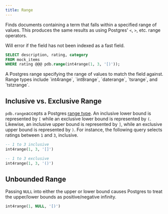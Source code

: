 ```yaml
---
title: Range
---
```


Finds documents containing a term that falls within a specified range of values. This produces the same results as using
Postgres' `<`, `>`, etc. range operators.

<Note>Will error if the field has not been indexed as a fast field.</Note>

```sql
SELECT description, rating, category
FROM mock_items
WHERE rating @@@ pdb.range(int4range(1, 3, '[)'));
```

<div className="mt-8" />

<ParamField body="range" required>
  A Postgres range specifying the range of values to match the field against.
  Range types include `int4range`, `int8range`, `daterange`, `tsrange`, and
  `tstzrange`.
</ParamField>

## Inclusive vs. Exclusive Range

`pdb.range`accepts a Postgres [range type](https://www.postgresql.org/docs/current/rangetypes.html).
An inclusive lower bound is represented by `[` while an exclusive lower bound is represented by `(`. Likewise, an inclusive upper bound is represented by `]`, while an exclusive upper bound is represented by `)`.
For instance, the following query selects ratings between `1` and `3`, inclusive.

```sql
-- 1 to 3 inclusive
int4range(1, 3, '[]')

-- 1 to 3 exclusive
int4range(1, 3, '()')
```

## Unbounded Range

Passing `NULL` into either the upper or lower bound causes Postgres to treat the upper/lower bounds as
positive/negative infinity.

```sql
int4range(1, NULL, '[)')
```
